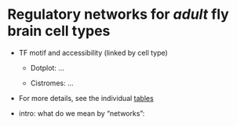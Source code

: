 # Regulatory networks for *adult* fly brain cell types

- TF motif and accessibility (linked by cell type)

  - Dotplot: ...

  - Cistromes: ...

- For more details, see the individual [tables]()


- intro: what do we mean by "networks":
